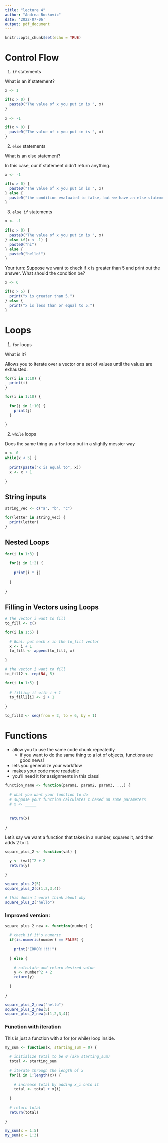 ```yaml
---
title: "lecture 4"
author: "Andrea Boskovic"
date: '2022-07-06'
output: pdf_document
---
```


```r
knitr::opts_chunk$set(echo = TRUE)
```

# Control Flow

1. `if` statements

What is an if statement?

```r
x <- 1

if(x > 0) {
  paste0("The value of x you put in is ", x)
}
```

```r
x <- -1

if(x > 0) {
  paste0("The value of x you put in is ", x)
}
```

2. `else` statements

What is an else statement?

In this case, our if statement didn't return anything. 

```r
x <- -1

if(x > 0) {
  paste0("The value of x you put in is ", x)
} else {
  paste0("the condition evaluated to false, but we have an else statement")
}
```

3. `else if` statements

```r
x <- -1

if(x > 0) {
  paste0("The value of x you put in is ", x)
} else if(x < -1) {
  paste0("hi")
} else {
  paste0("hello!")
}
```

Your turn:  Suppose we want to check if x is greater than 5 and print out the answer. What should the condition be?

```r
x <- 6

if(x > 5) {
  print("x is greater than 5.")
} else {
  print("x is less than or equal to 5.")
}
```

# Loops

1. `for` loops

What is it?

Allows you to iterate over a vector or a set of values until the values are exhausted.

```r
for(i in 1:10) {
  print(i)
}
```


```r
for(i in 1:10) {
  
  for(j in 1:10) {
    print(j)
  }
  
}
```

2. `while` loops

Does the same thing as a `for` loop but in a slightly messier way

```r
x <- 0
while(x < 5) {
  
  print(paste("x is equal to", x))
  x <- x + 1
  
}
```

## String inputs

```r
string_vec <- c("a", "b", "c")

for(letter in string_vec) {
  print(letter)
}
```

## Nested Loops

```r
for(i in 1:3) {
  
  for(j in 1:2) {
    
    print(i * j)
    
  }
  
}
```

## Filling in Vectors using Loops

```r
# the vector i want to fill
to_fill <- c()

for(i in 1:5) {
  
  # Goal: put each x in the to_fill vector
  x <- i + 1
  to_fill <- append(to_fill, x)
  
}
```

```r
# the vector i want to fill 
to_fill2 <- rep(NA, 5)

for(i in 1:5) {
  
  # filling it with i + 1
  to_fill2[i] <- i + 1
  
}
```

```r
to_fill3 <- seq(from = 2, to = 6, by = 1)
```

# Functions

* allow you to use the same code chunk repeatedly 
   - if you want to do the same thing to a lot of objects, functions are good news!
* lets you generalize your workflow
* makes your code more readable
* you'll need it for assignments in this class!

```r
function_name <- function(param1, param2, param3, ...) {
  
  # what you want your function to do 
  # suppose your function calculates x based on some parameters
  # x <- _____
  
  
  return(x)
  
}
```


Let's say we want a function that takes in a number, squares it, and then adds 2 to it.

```r
square_plus_2 <- function(val) {
  
  y <- (val)^2 + 2
  return(y)
  
}

square_plus_2(5)
square_plus_2(c(1,2,3,4))
```

```r
# this doesn't work! think about why
square_plus_2("hello")
```

### Improved version:

```r
square_plus_2_new <- function(number) {
  
  # check if it's numeric
  if(is.numeric(number) == FALSE) {
    
    print("ERROR!!!!!")
    
  } else {
    
    # calculate and return desired value
    y <- number^2 + 2
    return(y)
    
  }
  
}

square_plus_2_new("hello")
square_plus_2_new(5)
square_plus_2_new(c(1,2,3,4))
```

### Function with iteration

This is just a function with a for (or while) loop inside.

```r
my_sum <- function(x, starting_sum = 0) {
  
  # initialize total to be 0 (aka starting_sum) 
  total <- starting_sum
  
  # iterate through the length of x
  for(i in 1:length(x)) {
    
    # increase total by adding x_i onto it
    total <- total + x[i]
    
  }
  
  # return total
  return(total)
  
}

my_sum(x = 1:5)
my_sum(x = 1:3)
```



